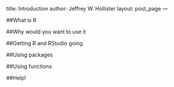 title: Introduction
author: Jeffrey W. Hollister
layout: post_page
---

##What is R

##Why would you want to use it

##Getting R and RStudio going

##Using packages

##Using functions

##Help!